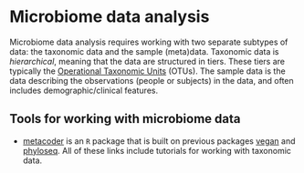 # Microbiome data analysis 

Microbiome data analysis requires working with two separate subtypes of data: the taxonomic data and the sample (meta)data. Taxonomic data is *hierarchical*, meaning that the data are structured in tiers. These tiers are typically the [Operational Taxonomic Units](https://en.wikipedia.org/wiki/Operational_taxonomic_unit) (OTUs). The sample data is the data describing the observations (people or subjects) in the data, and often includes demographic/clinical features. 

## Tools for working with microbiome data 

  - [metacoder](https://grunwaldlab.github.io/metacoder_documentation/) is an `R` package that is built on previous packages [vegan](https://peat-clark.github.io/BIO381/veganTutorial.html) and [phyloseq](https://vaulot.github.io/tutorials/Phyloseq_tutorial.html#phyloseq-r-library). All of these links include tutorials for working with taxonomic data. 
  
  